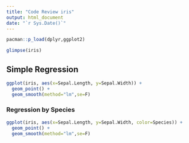 ```yaml
---
title: "Code Review iris"
output: html_document
date: "`r Sys.Date()`"
---
```


```r
pacman::p_load(dplyr,ggplot2)
```

```r
glimpse(iris)
```
## Simple Regression

```r
ggplot(iris, aes(x=Sepal.Length, y=Sepal.Width)) +
  geom_point() +
  geom_smooth(method="lm",se=F)
```

### Regression by Species
```r
ggplot(iris, aes(x=Sepal.Length, y=Sepal.Width, color=Species)) +
  geom_point() +
  geom_smooth(method="lm",se=F)
```



